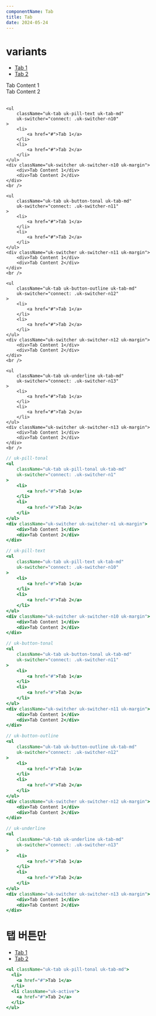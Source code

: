 ```yaml
---
componentName: Tab
title: Tab
date: 2024-05-24
---
```


# variants

<Preview>
    <ul
    className="uk-tab uk-pill-tonal uk-tab-md"
    uk-switcher="connect: .uk-switcher-n1"
    >
        <li>
          <a href="#">Tab 1</a>
        </li>
        <li>
          <a href="#">Tab 2</a>
        </li>
    </ul>
    <div className="uk-switcher uk-switcher-n1 uk-margin">
        <div>Tab Content 1</div>
        <div>Tab Content 2</div>
    </div>
    <br />

    <ul
        className="uk-tab uk-pill-text uk-tab-md"
        uk-switcher="connect: .uk-switcher-n10"
    >
        <li>
            <a href="#">Tab 1</a>
        </li>
        <li>
            <a href="#">Tab 2</a>
        </li>
    </ul>
    <div className="uk-switcher uk-switcher-n10 uk-margin">
        <div>Tab Content 1</div>
        <div>Tab Content 2</div>
    </div>
    <br />

    <ul
        className="uk-tab uk-button-tonal uk-tab-md"
        uk-switcher="connect: .uk-switcher-n11"
    >
        <li>
            <a href="#">Tab 1</a>
        </li>
        <li>
            <a href="#">Tab 2</a>
        </li>
    </ul>
    <div className="uk-switcher uk-switcher-n11 uk-margin">
        <div>Tab Content 1</div>
        <div>Tab Content 2</div>
    </div>
    <br />

    <ul
        className="uk-tab uk-button-outline uk-tab-md"
        uk-switcher="connect: .uk-switcher-n12"
    >
        <li>
            <a href="#">Tab 1</a>
        </li>
        <li>
            <a href="#">Tab 2</a>
        </li>
    </ul>
    <div className="uk-switcher uk-switcher-n12 uk-margin">
        <div>Tab Content 1</div>
        <div>Tab Content 2</div>
    </div>
    <br />

    <ul
        className="uk-tab uk-underline uk-tab-md"
        uk-switcher="connect: .uk-switcher-n13"
    >
        <li>
            <a href="#">Tab 1</a>
        </li>
        <li>
            <a href="#">Tab 2</a>
        </li>
    </ul>
    <div className="uk-switcher uk-switcher-n13 uk-margin">
        <div>Tab Content 1</div>
        <div>Tab Content 2</div>
    </div>
    <br />

</Preview>

```jsx
// uk-pill-tonal
<ul
    className="uk-tab uk-pill-tonal uk-tab-md"
    uk-switcher="connect: .uk-switcher-n1"
>
    <li>
        <a href="#">Tab 1</a>
    </li>
    <li>
        <a href="#">Tab 2</a>
    </li>
</ul>
<div className="uk-switcher uk-switcher-n1 uk-margin">
    <div>Tab Content 1</div>
    <div>Tab Content 2</div>
</div>

// uk-pill-text
<ul
    className="uk-tab uk-pill-text uk-tab-md"
    uk-switcher="connect: .uk-switcher-n10"
>
    <li>
        <a href="#">Tab 1</a>
    </li>
    <li>
        <a href="#">Tab 2</a>
    </li>
</ul>
<div className="uk-switcher uk-switcher-n10 uk-margin">
    <div>Tab Content 1</div>
    <div>Tab Content 2</div>
</div>

// uk-button-tonal
<ul
    className="uk-tab uk-button-tonal uk-tab-md"
    uk-switcher="connect: .uk-switcher-n11"
>
    <li>
        <a href="#">Tab 1</a>
    </li>
    <li>
        <a href="#">Tab 2</a>
    </li>
</ul>
<div className="uk-switcher uk-switcher-n11 uk-margin">
    <div>Tab Content 1</div>
    <div>Tab Content 2</div>
</div>

// uk-button-outline
<ul
    className="uk-tab uk-button-outline uk-tab-md"
    uk-switcher="connect: .uk-switcher-n12"
>
    <li>
        <a href="#">Tab 1</a>
    </li>
    <li>
        <a href="#">Tab 2</a>
    </li>
</ul>
<div className="uk-switcher uk-switcher-n12 uk-margin">
    <div>Tab Content 1</div>
    <div>Tab Content 2</div>
</div>

// uk-underline
<ul
    className="uk-tab uk-underline uk-tab-md"
    uk-switcher="connect: .uk-switcher-n13"
>
    <li>
        <a href="#">Tab 1</a>
    </li>
    <li>
        <a href="#">Tab 2</a>
    </li>
</ul>
<div className="uk-switcher uk-switcher-n13 uk-margin">
    <div>Tab Content 1</div>
    <div>Tab Content 2</div>
</div>
```

# 탭 버튼만

<Preview>
  <ul className="uk-tab uk-pill-tonal uk-tab-md">
    <li>
      <a href="#">Tab 1</a>
    </li>
    <li className="uk-active">
      <a href="#">Tab 2</a>
    </li>
  </ul>
</Preview>

```jsx
<ul className="uk-tab uk-pill-tonal uk-tab-md">
  <li>
    <a href="#">Tab 1</a>
  </li>
  <li className="uk-active">
    <a href="#">Tab 2</a>
  </li>
</ul>
```
